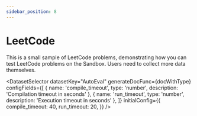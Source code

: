 ```yaml
---
sidebar_position: 8
---
```


# LeetCode

This is a small sample of LeetCode problems, demonstrating how you can test LeetCode problems on the Sandbox. Users need to collect more data themselves.

<DatasetSelector datasetKey="AutoEval" generateDocFunc={docWithType} configFields={[
  { name: 'compile_timeout', type: 'number', description: 'Compilation timeout in seconds' },
  { name: 'run_timeout', type: 'number', description: 'Execution timeout in seconds' },
]} initialConfig={{
  compile_timeout: 40,
  run_timeout: 20,
}} />
